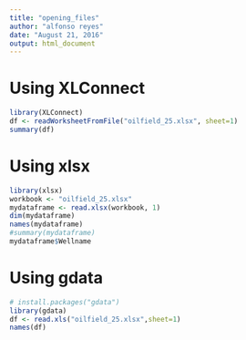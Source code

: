```yaml
---
title: "opening_files"
author: "alfonso reyes"
date: "August 21, 2016"
output: html_document
---
```

# Using XLConnect
```r
library(XLConnect)
df <- readWorksheetFromFile("oilfield_25.xlsx", sheet=1)
summary(df)
```

# Using xlsx
```r
library(xlsx)
workbook <- "oilfield_25.xlsx"
mydataframe <- read.xlsx(workbook, 1)
dim(mydataframe)
names(mydataframe)
#summary(mydataframe)
mydataframe$Wellname
```

# Using gdata

```r
# install.packages("gdata")
library(gdata)
df <- read.xls("oilfield_25.xlsx",sheet=1)
names(df)
```

